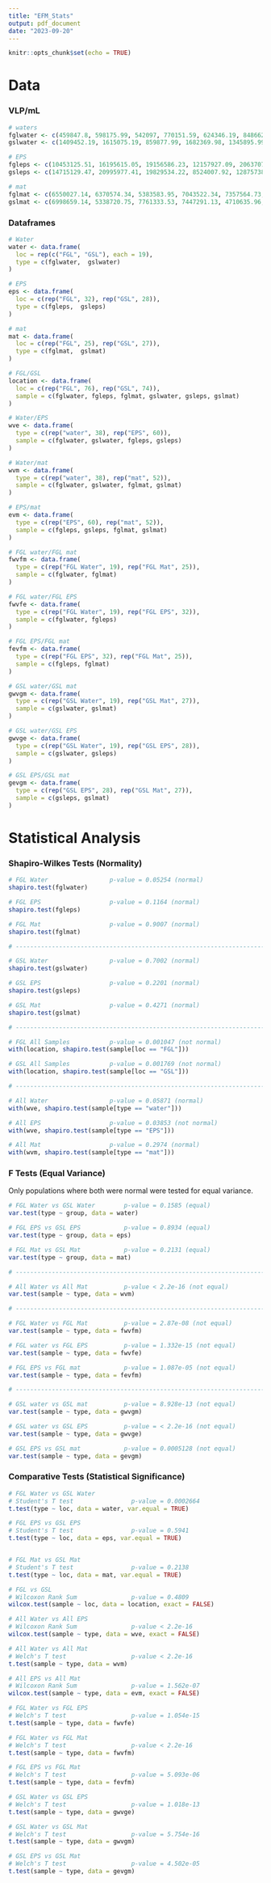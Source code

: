 ```yaml
---
title: "EFM_Stats"
output: pdf_document
date: "2023-09-20"
---
```


```r
knitr::opts_chunk$set(echo = TRUE)
```

# Data

### VLP/mL

```r

# waters
fglwater <- c(459847.8, 598175.99, 542097, 770151.59, 624346.19, 848662.19, 613130.39, 392553, 1435622.39, 1345895.99, 1144011.59, 1308509.99, 1323464.39, 1514132.99, 1282339.79, 919695.59, 1461792.59, 1424406.59, 897263.99)
gslwater <- c(1409452.19, 1615075.19, 859877.99, 1682369.98, 1345895.99, 1861822.78, 1338418.79, 1218783.59, 1080455.39, 1005683.39, 1495439.99, 1525348.79, 1327202.99, 1637506.79, 1794527.98, 1312248.59, 1327202.99, 1648722.59, 1768357.78)

# EPS
fgleps <- c(10453125.51, 16195615.05, 19156586.23, 12157927.09, 20637071.81, 6191121.54, 5832215.95, 9286682.32, 5383583.95, 8972639.92, 8838050.32, 9510998.31, 11529842.30, 13503823.08, 18797680.63, 19246312.63, 17586374.24, 13817865.48, 7537017.53, 12337379.89, 12965464.68, 14939445.46, 8927776.72, 9690451.11, 18932270.23, 18214459.04, 8882913.52, 15163761.46, 10273672.71, 8344555.12, 10767167.90, 14401087.07)
gsleps <- c(14715129.47, 20995977.41, 19829534.22, 8524007.92, 12875738.28, 10228809.51, 17631237.44, 17227468.64, 14445950.27, 13234643.88, 13010327.88, 11260663.10, 12516832.69, 18573364.63, 6191121.54, 8882913.52, 7492154.33, 6819206.34, 5518173.55, 17003152.65, 11215799.90, 7447291.13, 17541511.04, 7985649.53, 16599383.85, 16778836.65, 14356223.87, 17003152.65)

# mat
fglmat <- c(6550027.14, 6370574.34, 5383583.95, 7043522.34, 7357564.73, 4890088.76, 6953795.94, 5877079.15, 9331545.52, 9735314.31, 9062366.32, 10946620.70, 6998659.14, 7940786.33, 7447291.13, 6146258.34, 9152092.72, 9017503.12, 7806196.73, 9914767.11, 11305526.30, 10094219.91, 8524007.92, 7716470.33, 8972639.92)
gslmat <- c(6998659.14, 5338720.75, 7761333.53, 7447291.13, 4710635.96, 6191121.54, 6953795.94, 6370574.34, 8658597.52, 5966805.55, 6819206.34, 11215799.90, 9421271.91, 9331545.52, 11484979.10, 10722304.70, 9780177.51, 7761333.53, 8793187.12, 11978474.29, 11529842.30, 9780177.51, 12516832.69, 11799021.49, 9376408.72, 7222975.13, 9376408.72)

```

### Dataframes

```r

# Water
water <- data.frame( 
  loc = rep(c("FGL", "GSL"), each = 19),
  type = c(fglwater,  gslwater)
)

# EPS
eps <- data.frame( 
  loc = c(rep("FGL", 32), rep("GSL", 28)),
  type = c(fgleps,  gsleps)
)

# mat
mat <- data.frame( 
  loc = c(rep("FGL", 25), rep("GSL", 27)),
  type = c(fglmat,  gslmat)
)

# FGL/GSL
location <- data.frame(
  loc = c(rep("FGL", 76), rep("GSL", 74)),
  sample = c(fglwater, fgleps, fglmat, gslwater, gsleps, gslmat)
)

# Water/EPS
wve <- data.frame(
  type = c(rep("water", 38), rep("EPS", 60)),
  sample = c(fglwater, gslwater, fgleps, gsleps)
)

# Water/mat
wvm <- data.frame(
  type = c(rep("water", 38), rep("mat", 52)),
  sample = c(fglwater, gslwater, fglmat, gslmat)
)

# EPS/mat
evm <- data.frame(
  type = c(rep("EPS", 60), rep("mat", 52)),
  sample = c(fgleps, gsleps, fglmat, gslmat)
)

# FGL water/FGL mat
fwvfm <- data.frame(
  type = c(rep("FGL Water", 19), rep("FGL Mat", 25)),
  sample = c(fglwater, fglmat)
)

# FGL water/FGL EPS
fwvfe <- data.frame(
  type = c(rep("FGL Water", 19), rep("FGL EPS", 32)),
  sample = c(fglwater, fgleps)
)

# FGL EPS/FGL mat
fevfm <- data.frame(
  type = c(rep("FGL EPS", 32), rep("FGL Mat", 25)),
  sample = c(fgleps, fglmat)
)

# GSL water/GSL mat
gwvgm <- data.frame(
  type = c(rep("GSL Water", 19), rep("GSL Mat", 27)),
  sample = c(gslwater, gslmat)
)

# GSL water/GSL EPS
gwvge <- data.frame(
  type = c(rep("GSL Water", 19), rep("GSL EPS", 28)),
  sample = c(gslwater, gsleps)
)

# GSL EPS/GSL mat
gevgm <- data.frame(
  type = c(rep("GSL EPS", 28), rep("GSL Mat", 27)),
  sample = c(gsleps, gslmat)
)

```

# Statistical Analysis

### Shapiro-Wilkes Tests (Normality)

```r

# FGL Water                 p-value = 0.05254 (normal)
shapiro.test(fglwater)

# FGL EPS                   p-value = 0.1164 (normal)
shapiro.test(fgleps)

# FGL Mat                   p-value = 0.9007 (normal)
shapiro.test(fglmat)

# --------------------------------------------------------------------------------

# GSL Water                 p-value = 0.7002 (normal)
shapiro.test(gslwater)

# GSL EPS                   p-value = 0.2201 (normal)
shapiro.test(gsleps)

# GSL Mat                   p-value = 0.4271 (normal)
shapiro.test(gslmat)

# --------------------------------------------------------------------------------

# FGL All Samples           p-value = 0.001047 (not normal)
with(location, shapiro.test(sample[loc == "FGL"]))

# GSL All Samples           p-value = 0.001769 (not normal)
with(location, shapiro.test(sample[loc == "GSL"]))

# --------------------------------------------------------------------------------

# All Water                 p-value = 0.05871 (normal)
with(wve, shapiro.test(sample[type == "water"]))

# All EPS                   p-value = 0.03853 (not normal)
with(wve, shapiro.test(sample[type == "EPS"]))

# All Mat                   p-value = 0.2974 (normal)
with(wvm, shapiro.test(sample[type == "mat"]))

```

### F Tests (Equal Variance)

Only populations where both were normal were tested for equal variance.

```r

# FGL Water vs GSL Water        p-value = 0.1585 (equal)
var.test(type ~ group, data = water)

# FGL EPS vs GSL EPS            p-value = 0.8934 (equal)
var.test(type ~ group, data = eps)

# FGL Mat vs GSL Mat            p-value = 0.2131 (equal)
var.test(type ~ group, data = mat)

# --------------------------------------------------------------------------------

# All Water vs All Mat          p-value < 2.2e-16 (not equal)
var.test(sample ~ type, data = wvm)

# --------------------------------------------------------------------------------

# FGL Water vs FGL Mat          p-value = 2.87e-08 (not equal)
var.test(sample ~ type, data = fwvfm)

# FGL water vs FGL EPS          p-value = 1.332e-15 (not equal)
var.test(sample ~ type, data = fwvfe)

# FGL EPS vs FGL mat            p-value = 1.087e-05 (not equal)
var.test(sample ~ type, data = fevfm)

# --------------------------------------------------------------------------------

# GSL water vs GSL mat          p-value = 8.928e-13 (not equal)
var.test(sample ~ type, data = gwvgm)

# GSL water vs GSL EPS          p-value = < 2.2e-16 (not equal)
var.test(sample ~ type, data = gwvge)

# GSL EPS vs GSL mat            p-value = 0.0005128 (not equal)
var.test(sample ~ type, data = gevgm)

```

### Comparative Tests (Statistical Significance)

```r

# FGL Water vs GSL Water 
# Student's T test                p-value = 0.0002664
t.test(type ~ loc, data = water, var.equal = TRUE)

# FGL EPS vs GSL EPS
# Student's T test                p-value = 0.5941
t.test(type ~ loc, data = eps, var.equal = TRUE)


# FGL Mat vs GSL Mat
# Student's T test                p-value = 0.2138
t.test(type ~ loc, data = mat, var.equal = TRUE)

# FGL vs GSL
# Wilcoxon Rank Sum               p-value = 0.4809
wilcox.test(sample ~ loc, data = location, exact = FALSE)

# All Water vs All EPS
# Wilcoxon Rank Sum               p-value < 2.2e-16
wilcox.test(sample ~ type, data = wve, exact = FALSE)

# All Water vs All Mat
# Welch's T test                  p-value < 2.2e-16
t.test(sample ~ type, data = wvm)

# All EPS vs All Mat
# Wilcoxon Rank Sum               p-value = 1.562e-07
wilcox.test(sample ~ type, data = evm, exact = FALSE)

# FGL Water vs FGL EPS
# Welch's T test                  p-value = 1.054e-15
t.test(sample ~ type, data = fwvfe)

# FGL Water vs FGL Mat
# Welch's T test                  p-value < 2.2e-16
t.test(sample ~ type, data = fwvfm)

# FGL EPS vs FGL Mat
# Welch's T test                  p-value = 5.093e-06
t.test(sample ~ type, data = fevfm)

# GSL Water vs GSL EPS
# Welch's T test                  p-value = 1.018e-13
t.test(sample ~ type, data = gwvge)

# GSL Water vs GSL Mat
# Welch's T test                  p-value = 5.754e-16
t.test(sample ~ type, data = gwvgm)

# GSL EPS vs GSL Mat
# Welch's T test                  p-value = 4.502e-05
t.test(sample ~ type, data = gevgm)

```
